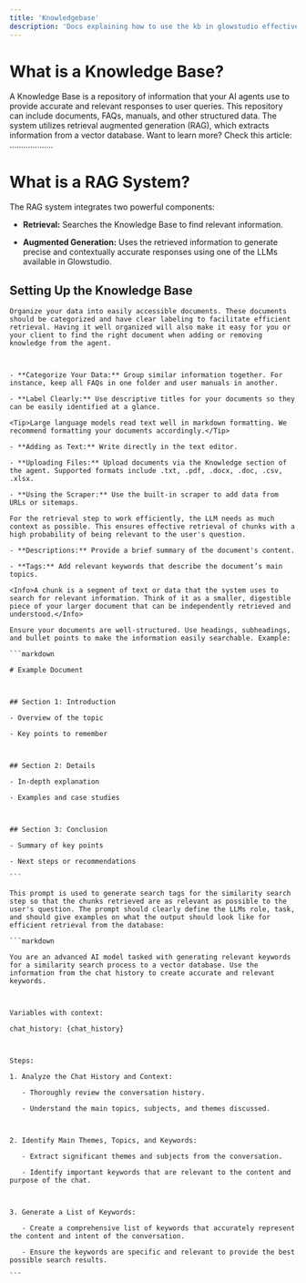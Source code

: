 ```yaml
---
title: 'Knowledgebase'
description: 'Docs explaining how to use the kb in glowstudio effectively.'
---
```



# What is a Knowledge Base? 

  

A Knowledge Base is a repository of information that your AI agents use to provide accurate and relevant responses to user queries. This repository can include documents, FAQs, manuals, and other structured data. The system utilizes retrieval augmented generation (RAG), which extracts information from a vector database. Want to learn more? Check this article: …................ 

  

# What is a RAG System? 

  

The RAG system integrates two powerful components: 

- **Retrieval:** Searches the Knowledge Base to find relevant information. 

- **Augmented Generation:** Uses the retrieved information to generate precise and contextually accurate responses using one of the LLMs available in Glowstudio. 

  

## Setting Up the Knowledge Base 

  

<Tabs> 

  <Tab title="Step 1: Preparing Data"> 

    Organize your data into easily accessible documents. These documents should be categorized and have clear labeling to facilitate efficient retrieval. Having it well organized will also make it easy for you or your client to find the right document when adding or removing knowledge from the agent. 

  

    - **Categorize Your Data:** Group similar information together. For instance, keep all FAQs in one folder and user manuals in another. 

    - **Label Clearly:** Use descriptive titles for your documents so they can be easily identified at a glance. 

    <Tip>Large language models read text well in markdown formatting. We recommend formatting your documents accordingly.</Tip> 

  </Tab> 

  <Tab title="Step 2: Adding Data to the Knowledge Base"> 

    - **Adding as Text:** Write directly in the text editor. 

    - **Uploading Files:** Upload documents via the Knowledge section of the agent. Supported formats include .txt, .pdf, .docx, .doc, .csv, .xlsx. 

    - **Using the Scraper:** Use the built-in scraper to add data from URLs or sitemaps. 

  </Tab> 

  <Tab title="Step 3: Adding Descriptions and Tags"> 

    For the retrieval step to work efficiently, the LLM needs as much context as possible. This ensures effective retrieval of chunks with a high probability of being relevant to the user's question. 

    - **Descriptions:** Provide a brief summary of the document's content. 

    - **Tags:** Add relevant keywords that describe the document’s main topics. 

    <Info>A chunk is a segment of text or data that the system uses to search for relevant information. Think of it as a smaller, digestible piece of your larger document that can be independently retrieved and understood.</Info> 

  </Tab> 

  <Tab title="Step 4: Structuring the Knowledge Base"> 

    Ensure your documents are well-structured. Use headings, subheadings, and bullet points to make the information easily searchable. Example: 

    ```markdown 

    # Example Document 

  

    ## Section 1: Introduction 

    - Overview of the topic 

    - Key points to remember 

  

    ## Section 2: Details 

    - In-depth explanation 

    - Examples and case studies 

  

    ## Section 3: Conclusion 

    - Summary of key points 

    - Next steps or recommendations 

    ``` 

  </Tab> 

  <Tab title="Step 5: Adding the Prompt Similarity Step (Advanced)"> 

    This prompt is used to generate search tags for the similarity search step so that the chunks retrieved are as relevant as possible to the user's question. The prompt should clearly define the LLMs role, task, and should give examples on what the output should look like for efficient retrieval from the database: 

    ```markdown 

    You are an advanced AI model tasked with generating relevant keywords for a similarity search process to a vector database. Use the information from the chat history to create accurate and relevant keywords. 

  

    Variables with context: 

    chat_history: {chat_history} 

  

    Steps: 

    1. Analyze the Chat History and Context: 

       - Thoroughly review the conversation history. 

       - Understand the main topics, subjects, and themes discussed. 

  

    2. Identify Main Themes, Topics, and Keywords: 

       - Extract significant themes and subjects from the conversation. 

       - Identify important keywords that are relevant to the content and purpose of the chat. 

  

    3. Generate a List of Keywords: 

       - Create a comprehensive list of keywords that accurately represent the content and intent of the conversation. 

       - Ensure the keywords are specific and relevant to provide the best possible search results. 

    ``` 

  </Tab> 

</Tabs> 